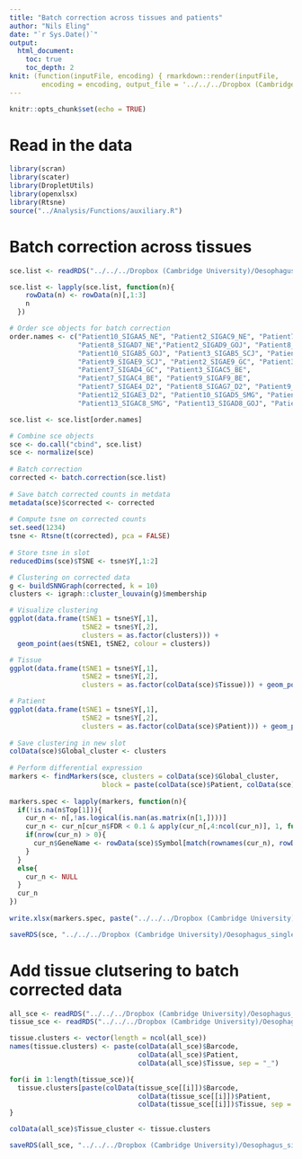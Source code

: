 ```yaml
---
title: "Batch correction across tissues and patients"
author: "Nils Eling"
date: "`r Sys.Date()`"
output: 
  html_document:
    toc: true
    toc_depth: 2
knit: (function(inputFile, encoding) { rmarkdown::render(inputFile, 
        encoding = encoding, output_file = '../../../Dropbox (Cambridge University)/Oesophagus_single_cell/Results/Reports/Full_data_batch_correction.html') })
---
```


```r
knitr::opts_chunk$set(echo = TRUE)
```

# Read in the data

```r
library(scran)
library(scater)
library(DropletUtils)
library(openxlsx)
library(Rtsne)
source("../Analysis/Functions/auxiliary.R")
```

# Batch correction across tissues

```r
sce.list <- readRDS("../../../Dropbox (Cambridge University)/Oesophagus_single_cell/High_quality_sce.rds")

sce.list <- lapply(sce.list, function(n){
    rowData(n) <- rowData(n)[,1:3]
    n
  })

# Order sce objects for batch correction
order.names <- c("Patient10_SIGAA5_NE", "Patient2_SIGAC9_NE", "Patient7_SIGAA4_NE",
                 "Patient8_SIGAD7_NE","Patient2_SIGAD9_GOJ", "Patient8_SIGAE7_GOJ", 
                 "Patient10_SIGAB5_GOJ", "Patient3_SIGAB5_SCJ", "Patient7_SIGAB4_SCJ", 
                 "Patient9_SIGAE9_SCJ", "Patient2_SIGAE9_GC", "Patient3_SIGAD5_GC",
                 "Patient7_SIGAD4_GC", "Patient3_SIGAC5_BE",
                 "Patient7_SIGAC4_BE", "Patient9_SIGAF9_BE",
                 "Patient7_SIGAE4_D2", "Patient8_SIGAG7_D2", "Patient9_SIGAH9_D2",
                 "Patient12_SIGAE3_D2", "Patient10_SIGAD5_SMG", "Patient11_SIGAA4_SMG",
                 "Patient13_SIGAC8_SMG", "Patient13_SIGAD8_GOJ", "Patient13_SIGAE8_GC")

sce.list <- sce.list[order.names]

# Combine sce objects
sce <- do.call("cbind", sce.list)
sce <- normalize(sce)
  
# Batch correction
corrected <- batch.correction(sce.list)
  
# Save batch corrected counts in metdata
metadata(sce)$corrected <- corrected
  
# Compute tsne on corrected counts
set.seed(1234)
tsne <- Rtsne(t(corrected), pca = FALSE)
  
# Store tsne in slot
reducedDims(sce)$TSNE <- tsne$Y[,1:2]

# Clustering on corrected data
g <- buildSNNGraph(corrected, k = 10)
clusters <- igraph::cluster_louvain(g)$membership

# Visualize clustering
ggplot(data.frame(tSNE1 = tsne$Y[,1],
                  tSNE2 = tsne$Y[,2],
                  clusters = as.factor(clusters))) + 
  geom_point(aes(tSNE1, tSNE2, colour = clusters))

# Tissue
ggplot(data.frame(tSNE1 = tsne$Y[,1],
                  tSNE2 = tsne$Y[,2],
                  clusters = as.factor(colData(sce)$Tissue))) + geom_point(aes(tSNE1, tSNE2, colour = clusters))

# Patient
ggplot(data.frame(tSNE1 = tsne$Y[,1],
                  tSNE2 = tsne$Y[,2],
                  clusters = as.factor(colData(sce)$Patient))) + geom_point(aes(tSNE1, tSNE2, colour = clusters))
  
# Save clustering in new slot
colData(sce)$Global_cluster <- clusters
  
# Perform differential expression
markers <- findMarkers(sce, clusters = colData(sce)$Global_cluster, 
                       block = paste(colData(sce)$Patient, colData(sce)$Tissue, sep = "_"))
  
markers.spec <- lapply(markers, function(n){
  if(!is.na(n$Top[1])){
    cur_n <- n[,!as.logical(is.nan(as.matrix(n[1,])))]
    cur_n <- cur_n[cur_n$FDR < 0.1 & apply(cur_n[,4:ncol(cur_n)], 1, function(x){sum(x > 0)}) == ncol(cur_n) - 3,]
    if(nrow(cur_n) > 0){
      cur_n$GeneName <- rowData(sce)$Symbol[match(rownames(cur_n), rowData(sce)$ID)]
    }
  }
  else{
    cur_n <- NULL
  }
  cur_n
})
  
write.xlsx(markers.spec, paste("../../../Dropbox (Cambridge University)/Oesophagus_single_cell/Results/Marker_genes/Global/Marker_genes.xlsx", sep = ""))

saveRDS(sce, "../../../Dropbox (Cambridge University)/Oesophagus_single_cell/All_corrected_sce.rds")
```

# Add tissue clutsering to batch corrected data

```r
all_sce <- readRDS("../../../Dropbox (Cambridge University)/Oesophagus_single_cell/All_corrected_sce.rds")
tissue_sce <- readRDS("../../../Dropbox (Cambridge University)/Oesophagus_single_cell/Tissue_sce.rds")

tissue.clusters <- vector(length = ncol(all_sce))
names(tissue.clusters) <- paste(colData(all_sce)$Barcode, 
                                colData(all_sce)$Patient,
                                colData(all_sce)$Tissue, sep = "_")

for(i in 1:length(tissue_sce)){
  tissue.clusters[paste(colData(tissue_sce[[i]])$Barcode, 
                                colData(tissue_sce[[i]])$Patient,
                                colData(tissue_sce[[i]])$Tissue, sep = "_")] <- colData(tissue_sce[[i]])$Tissue_cluster
}

colData(all_sce)$Tissue_cluster <- tissue.clusters

saveRDS(all_sce, "../../../Dropbox (Cambridge University)/Oesophagus_single_cell/All_corrected_sce.rds")
```

